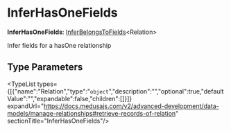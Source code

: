 
# InferHasOneFields

 **InferHasOneFields**: [InferBelongsToFields](../types.DmlTypes.InferBelongsToFields/page.mdx)&#60;Relation&#62;

Infer fields for a hasOne relationship

## Type Parameters

<TypeList types={[{"name":"Relation","type":"`object`","description":"","optional":true,"defaultValue":"","expandable":false,"children":[]}]} expandUrl="https://docs.medusajs.com/v2/advanced-development/data-models/manage-relationships#retrieve-records-of-relation" sectionTitle="InferHasOneFields"/>
